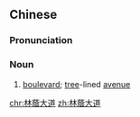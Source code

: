 ==Chinese==
{{zh-forms|s=林荫大道|type=22}}

===Pronunciation===
{{zh-pron
|m=línyīn dàdào
|cat=n
}}

===Noun===
{{zh-noun}}

# [[boulevard]]; [[tree]]-lined [[avenue]]

[[chr:林蔭大道]]
[[zh:林蔭大道]]